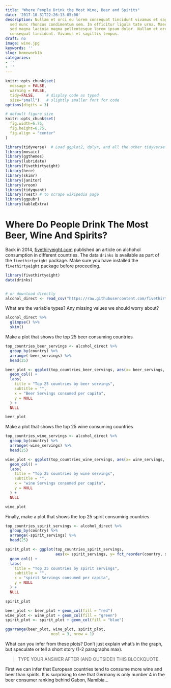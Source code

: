 ```yaml
---
title: "Where People Drink the Most Wine, Beer and Spirits"
date: '2017-10-31T22:26:13-05:00'
description: Nullam et orci eu lorem consequat tincidunt vivamus et sagittis magna
  sed nunc rhoncus condimentum sem. In efficitur ligula tate urna. Maecenas massa
  sed magna lacinia magna pellentesque lorem ipsum dolor. Nullam et orci eu lorem
  consequat tincidunt. Vivamus et sagittis tempus.
draft: no
image: wine.jpg
keywords: ''
slug: homework1b
categories:
- ''
- ''
---
```



```r
knitr::opts_chunk$set(
  message = FALSE, 
  warning = FALSE, 
  tidy=FALSE,     # display code as typed
  size="small")   # slightly smaller font for code
options(digits = 3)

# default figure size
knitr::opts_chunk$set(
  fig.width=6.75, 
  fig.height=6.75,
  fig.align = "center"
)
```


```r
library(tidyverse)  # Load ggplot2, dplyr, and all the other tidyverse packages
library(mosaic)
library(ggthemes)
library(lubridate)
library(fivethirtyeight)
library(here)
library(skimr)
library(janitor)
library(vroom)
library(tidyquant)
library(rvest) # to scrape wikipedia page
library(ggpubr)
library(kableExtra)
```



# Where Do People Drink The Most Beer, Wine And Spirits?

Back in 2014, [fivethiryeight.com](https://fivethirtyeight.com/features/dear-mona-followup-where-do-people-drink-the-most-beer-wine-and-spirits/) published an article on alchohol consumption in different countries. The data `drinks` is available as part of the `fivethirtyeight` package. Make sure you have installed the `fivethirtyeight` package before proceeding.


```r
library(fivethirtyeight)
data(drinks)


# or download directly
alcohol_direct <- read_csv("https://raw.githubusercontent.com/fivethirtyeight/data/master/alcohol-consumption/drinks.csv")

```


What are the variable types? Any missing values we should worry about? 

```r
alcohol_direct %>% 
  glimpse() %>%
  skim()

```


Make a plot that shows the top 25 beer consuming countries

```r
top_countries_beer_servings <- alcohol_direct %>%
  group_by(country) %>%
  arrange(-beer_servings) %>%
  head(25)

beer_plot <- ggplot(top_countries_beer_servings, aes(x= beer_servings, y= fct_reorder(country, beer_servings))) +
  geom_col() +
  labs(
    title = "Top 25 countries by beer servings",
    subtitle = "",
    x = "Beer Servings consumed per capita",
    y = NULL
  ) +
  NULL

beer_plot

```

Make a plot that shows the top 25 wine consuming countries

```r
top_countries_wine_servings <- alcohol_direct %>%
  group_by(country) %>%
  arrange(-wine_servings) %>%
  head(25)

wine_plot <- ggplot(top_countries_wine_servings, aes(x= wine_servings, y= fct_reorder(country, wine_servings))) +
  geom_col() +
  labs(
    title = "Top 25 countries by wine servings",
    subtitle = "",
    x = "wine Servings consumed per capita",
    y = NULL
  ) +
  NULL

wine_plot

```

Finally, make a plot that shows the top 25 spirit consuming countries

```r
top_countries_spirit_servings <- alcohol_direct %>%
  group_by(country) %>%
  arrange(-spirit_servings) %>%
  head(25)

spirit_plot <- ggplot(top_countries_spirit_servings, 
                      aes(x= spirit_servings, y= fct_reorder(country, spirit_servings))) +
  geom_col() +
  labs(
    title = "Top 25 countries by spirit servings",
    subtitle = "",
    x = "spirit Servings consumed per capita",
    y = NULL
  ) +
  NULL

spirit_plot

```

```r
beer_plot <- beer_plot + geom_col(fill = "red")
wine_plot <- wine_plot + geom_col(fill = "green")
spirit_plot <- spirit_plot + geom_col(fill = "blue")

ggarrange(beer_plot, wine_plot, spirit_plot,
                    ncol = 3, nrow = 1)
```


What can you infer from these plots? Don't just explain what's in the graph, but speculate or tell a short story (1-2 paragraphs max).

> TYPE YOUR ANSWER AFTER (AND OUTSIDE!) THIS BLOCKQUOTE.

First we can infer that European countries tend to consume more wine and beer than spirits.
It is surprising to see that Germany is only number 4 in the beer consumer ranking behind Gabon, Namibia...

